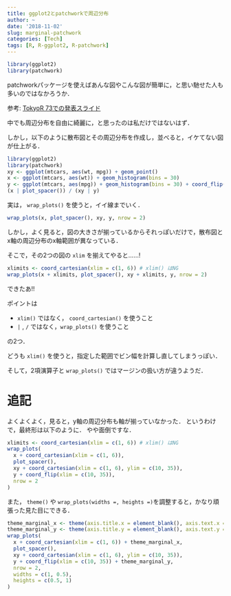 ```yaml
---
title: ggplot2とpatchworkで周辺分布
author: ~
date: '2018-11-02'
slug: marginal-patchwork
categories: [Tech]
tags: [R, R-ggplot2, R-patchwork]
---
```


```r
library(ggplot2)
library(patchwork)
```

patchworkパッケージを使えばあんな図やこんな図が簡単に，と思い馳せた人も多いのではなかろうか．

参考: [TokyoR 73での発表スライド](https://atusy.github.io/presentation/tokyor073/tokyor073-multi-ggplot2.html?raw#/patchwork-)

中でも周辺分布を自由に綺麗に，と思ったのは私だけではないはず．

しかし，以下のように散布図とその周辺分布を作成し，並べると，イケてない図が仕上がる．

```r
library(ggplot2)
library(patchwork)
xy <- ggplot(mtcars, aes(wt, mpg)) + geom_point()
x <- ggplot(mtcars, aes(wt)) + geom_histogram(bins = 30)
y <- ggplot(mtcars, aes(mpg)) + geom_histogram(bins = 30) + coord_flip()
(x | plot_spacer()) / (xy | y)
```

実は， `wrap_plots()` を使うと，イイ線までいく．

```r
wrap_plots(x, plot_spacer(), xy, y, nrow = 2)
```

しかし，よく見ると，図の大きさが揃っているからそれっぽいだけで，散布図とx軸の周辺分布のx軸範囲が異なっている．

そこで，その2つの図の `xlim` を揃えてやると……!

```r
xlimits <- coord_cartesian(xlim = c(1, 6)) # xlim() はNG
wrap_plots(x + xlimits, plot_spacer(), xy + xlimits, y, nrow = 2)
```

できたあ!!

ポイントは 

- `xlim()` ではなく， `coord_cartesian()` を使うこと
- `|` , `/` ではなく，`wrap_plots()` を使うこと

の2つ．

どうも `xlim()` を使うと，指定した範囲でビン幅を計算し直してしまうっぽい．

そして，2項演算子と `wrap_plots()` ではマージンの扱い方が違うようだ．



# 追記

よくよくよく，見ると，y軸の周辺分布も軸が揃っていなかった．
というわけで，最終形は以下のように．
やや面倒ですな．

```r
xlimits <- coord_cartesian(xlim = c(1, 6)) # xlim() はNG
wrap_plots(
  x + coord_cartesian(xlim = c(1, 6)), 
  plot_spacer(), 
  xy + coord_cartesian(xlim = c(1, 6), ylim = c(10, 35)), 
  y + coord_flip(xlim = c(10, 35)), 
  nrow = 2
)
```

また， `theme()` や `wrap_plots(widths =, heights =)`を調整すると，かなり頑張った見た目にできる．

```r
theme_marginal_x <- theme(axis.title.x = element_blank(), axis.text.x = element_blank(), axis.ticks.x = element_blank())
theme_marginal_y <- theme(axis.title.y = element_blank(), axis.text.y = element_blank(), axis.ticks.y = element_blank())
wrap_plots(
  x + coord_cartesian(xlim = c(1, 6)) + theme_marginal_x, 
  plot_spacer(), 
  xy + coord_cartesian(xlim = c(1, 6), ylim = c(10, 35)), 
  y + coord_flip(xlim = c(10, 35)) + theme_marginal_y, 
  nrow = 2,
  widths = c(1, 0.5),
  heights = c(0.5, 1)
)
```


